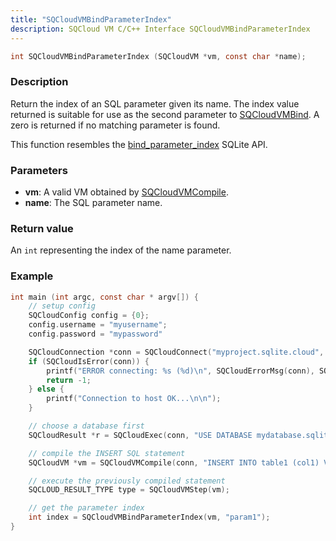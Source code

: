 ```yaml
---
title: "SQCloudVMBindParameterIndex"
description: SQCloud VM C/C++ Interface SQCloudVMBindParameterIndex
---
```


```c
int SQCloudVMBindParameterIndex (SQCloudVM *vm, const char *name);
```

### Description
Return the index of an SQL parameter given its name. The index value returned is suitable for use as the second parameter to [SQCloudVMBind](/docs/sdk/c/sqcloudvmbind). A zero is returned if no matching parameter is found.

This function resembles the [bind_parameter_index](https://www.sqlite.org/c3ref/bind_parameter_index.html) SQLite API. 

### Parameters
* **vm**: A valid VM obtained by [SQCloudVMCompile](/docs/sdk/c/sqcloudvmcompile).
* **name**: The SQL parameter name.

### Return value
An `int` representing the index of the name parameter.

### Example
```c
int main (int argc, const char * argv[]) {
    // setup config
    SQCloudConfig config = {0};
    config.username = "myusername";
    config.password = "mypassword"

    SQCloudConnection *conn = SQCloudConnect("myproject.sqlite.cloud", SQCLOUD_DEFAULT_PORT, &config);
    if (SQCloudIsError(conn)) {
        printf("ERROR connecting: %s (%d)\n", SQCloudErrorMsg(conn), SQCloudErrorCode(conn));
        return -1;
    } else {
        printf("Connection to host OK...\n\n");
    }

    // choose a database first
    SQCloudResult *r = SQCloudExec(conn, "USE DATABASE mydatabase.sqlite;");

    // compile the INSERT SQL statement
    SQCloudVM *vm = SQCloudVMCompile(conn, "INSERT INTO table1 (col1) VALUES ('?param1');", -1, NULL);

    // execute the previously compiled statement
    SQCLOUD_RESULT_TYPE type = SQCloudVMStep(vm);

    // get the parameter index
    int index = SQCloudVMBindParameterIndex(vm, "param1");
}
```